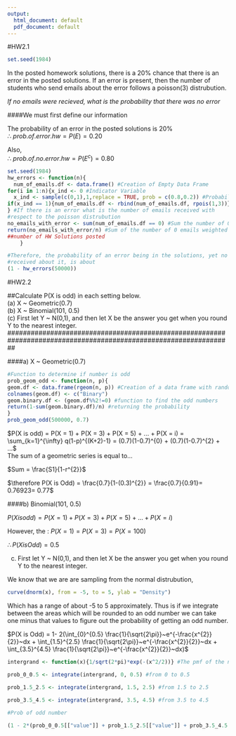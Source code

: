 ```yaml
---
output:
  html_document: default
  pdf_document: default
---
```


#HW2.1

```r
set.seed(1984)
```

In the posted homework solutions, there is a 20% chance that there is an error in the posted solutions. If an error is present, then the number of students who send emails about the error follows a poisson(3) distrubution.
  
*If no emails were recieved, what is the probability that there was no error*

####We must first define our information

The probability of an error in the posted solutions is 20%  
$\therefore$ $prob.of.error.hw = P(E) = 0.20$  
  
Also,  
$\therefore$ $prob.of.no.error.hw = P(E^{c}) = 0.80$ 


```r
set.seed(1984)
hw_errors <- function(n){
  num_of_emails.df <- data.frame() #Creation of Empty Data Frame
for(i in 1:n){x_ind <- 0 #Indicator Variable
  x_ind <- sample(c(0,1),1,replace = TRUE, prob = c(0.8,0.2)) #Probability of Error in HW
if(x_ind == 1){num_of_emails.df <- rbind(num_of_emails.df, rpois(1,3))}
} #If there is an error what is the number of emails received with  
#respect to the poisson distrubution
no_emails_with_error <- sum(num_of_emails.df == 0) #Sum the number of 0 email occurances
return(no_emails_with_error/n) #Sum of the number of 0 emails weighted by the total  
##number of HW Solutions posted
    }

#Therefore, the probability of an error being in the solutions, yet no email   
#received about it, is about  
(1 - hw_errors(50000))
```


#HW2.2

##Calculate P(X is odd) in each setting below.  
  (a) X ~ Geometric(0.7)  
  (b) X ~ Binomial(101, 0.5)  
  (c) First let Y ~ N(0,1), and then let X be the answer you get when you round Y to the nearest integer.  
##################################################################################################################

####a) X ~ Geometric(0.7)
   
```r
#Function to determine if number is odd
prob_geom_odd <- function(n, p){
geom.df <- data.frame(rgeom(n, p)) #Creation of a data frame with random draws
colnames(geom.df) <- c("Binary")
geom.binary.df <- (geom.df%%2!=0) #function to find the odd numbers
return(1-sum(geom.binary.df)/n) #returning the probability
}
prob_geom_odd(500000, 0.7)
```
  
$P(X is odd) = P(X = 1) + P(X = 3) + P(X = 5) + ... + P(X = i) = \sum_{k=1}^{\infty} q(1-p)^{(K+2)-1} = (0.7)(1-0.7)^{0} + (0.7)(1-0.7)^{2} + ...$  
The sum of a geometric series is equal to...  

$Sum = \frac{S1}{1-r^{2}}$  

$\therefore P(X is Odd) = \frac{0.7}{1-(0.3)^{2}} = \frac{0.7}{0.91}= 0.76923= 0.77$  
  
  
####b) Binomial(101, 0.5)
  
$P(X is odd) = P(X = 1) + P(X = 3) + P(X = 5) + ... + P(X = i)$ 
  
  
However, the : $P(X = 1) = P(X = 3) = P(X = 100)$  
  
  
$\therefore P(X is Odd) = 0.5$
  
  
(c) First let Y ~ N(0,1), and then let X be the answer you get when you round Y to the nearest integer. 
  

We know that we are are sampling from the normal distrubution,
```r
curve(dnorm(x), from = -5, to = 5, ylab = "Density")
```
  
Which has a range of about -5 to 5 approximately. Thus is if we integrate between the areas which will be rounded to an odd number we can take one minus that values to figure out the probability of getting an odd number.

$P(X is Odd) = 1- 2(\int_{0}^{0.5} \frac{1}{\sqrt{2\pi}}~e^{-\frac{x^{2}}{2}}~dx + \int_{1.5}^{2.5} \frac{1}{\sqrt{2\pi}}~e^{-\frac{x^{2}}{2}}~dx + \int_{3.5}^{4.5} \frac{1}{\sqrt{2\pi}}~e^{-\frac{x^{2}}{2}}~dx)$
  
```r
intergrand <- function(x){1/sqrt(2*pi)*exp(-(x^2/2))} #The pmf of the normal distrubution where N(0,1)

prob_0_0.5 <- integrate(intergrand, 0, 0.5) #from 0 to 0.5

prob_1.5_2.5 <- integrate(intergrand, 1.5, 2.5) #from 1.5 to 2.5

prob_3.5_4.5 <- integrate(intergrand, 3.5, 4.5) #from 3.5 to 4.5
  
#Prob of odd number

(1 - 2*(prob_0_0.5[["value"]] + prob_1.5_2.5[["value"]] + prob_3.5_4.5[["value"]]))

```
    
